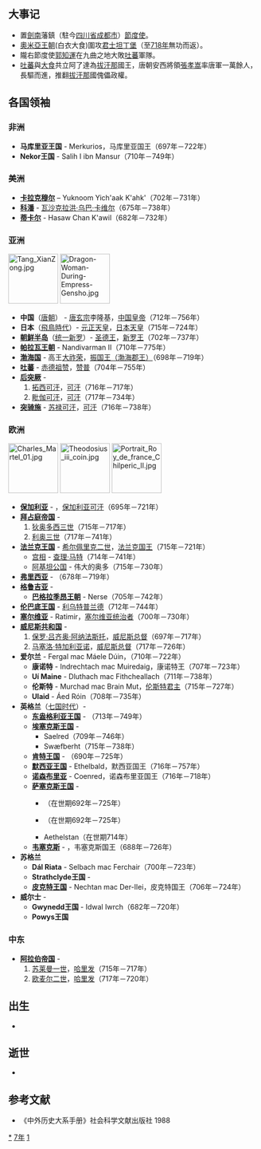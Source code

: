 {{yearTOC|717|唐'''[[开元|开元]]五年'''；日本'''[[靈龜|靈龜]]三年'''，'''[[養老_(日本年號)|養老]]元年'''}}

== 大事记 ==
*置[[劍南|劍南]]藩鎮（駐今[[四川省|四川省]][[成都市|成都市]]）[[節度使|節度使]]。
*[[奧米亞王朝|奧米亞王朝]](白衣大食)圍攻[[君士坦丁堡|君士坦丁堡]]（至[[718年|718年]]無功而返）。
*隴右節度使[[郭知運|郭知運]]在九曲之地大敗[[吐蕃|吐蕃]]軍隊。
*[[吐蕃|吐蕃]]與[[大食|大食]]共立阿了達為[[拔汗那|拔汗那]]國王，唐朝安西將領[[張孝嵩|張孝嵩]]率唐軍一萬餘人，長驅而進，推翻[[拔汗那|拔汗那]]國傀儡政權。

== 各国领袖 ==
===非洲===
* '''马库里亚王国''' - Merkurios，马库里亚国王（697年－722年）
* '''Nekor王国''' - Salih I ibn Mansur（710年－749年）

===美洲===
*'''[[卡拉克穆尔|卡拉克穆尔]]''' – Yuknoom Yich'aak K'ahk'（702年－731年）
*'''[[科潘|科潘]]''' - [[瓦沙克拉洪·乌巴·卡维尔|瓦沙克拉洪·乌巴·卡维尔]]（675年－738年）
*'''[[蒂卡尔|蒂卡尔]]''' - Hasaw Chan K'awil（682年－732年）

===亚洲===
[[File:Tang_XianZong.jpg|100px]]
[[File:Dragon-Woman-During-Empress-Gensho.jpg|100px]]
*'''中国'''（[[唐朝|唐朝]]） - [[唐玄宗|唐玄宗]]李隆基，[[唐朝君主列表|中国皇帝]]（712年－756年）
*'''日本'''（[[飛鳥時代|飛鳥時代]]）- [[元正天皇|元正天皇]]，[[日本天皇|日本天皇]]（715年－724年）
*'''[[朝鲜半岛|朝鲜半岛]]'''（[[统一新罗|统一新罗]]）- [[圣德王|圣德王]]，[[新罗君主列表|新罗王]]（702年－737年）
*'''[[帕拉瓦王朝|帕拉瓦王朝]]''' - Nandivarman II（710年－775年）
*'''[[渤海国|渤海国]]''' - 高王[[大祚荣|大祚荣]]，[[渤海国君主列表|振国王（渤海郡王）]]（698年－719年）
*'''[[吐蕃|吐蕃]]''' - [[赤德祖赞|赤德祖赞]]，[[吐蕃君主列表|赞普]]（704年－755年）
* '''[[后突厥|后突厥]]''' - 
*#[[拓西可汗|拓西可汗]]，[[突厥可汗列表|可汗]]（716年－717年）
*#[[毗伽可汗|毗伽可汗]]，[[突厥可汗列表|可汗]]（717年－734年）
* '''[[突骑施|突骑施]]''' - [[苏禄可汗|苏禄可汗]]，[[可汗|可汗]]（716年－738年）

===欧洲===
[[File:Charles_Martel_01.jpg|100px]]
[[File:Theodosius_iii_coin.jpg|100px]]
[[File:Portrait_Roy_de_france_Chilperic_II.jpg|100px]]
*'''[[保加利亚第一帝国|保加利亚]]''' - {{link-en|特尔维尔|Tervel of Bulgaria}}，[[保加利亚君主列表|保加利亚可汗]]（695年－721年）
*'''[[拜占庭帝国|拜占庭帝国]]''' - 
*#[[狄奥多西三世|狄奥多西三世]]（715年－717年）
*#[[利奥三世_(拜占庭)|利奥三世]]（717年－741年）
*'''[[法兰克王国|法兰克王国]]''' - [[希尔佩里克二世|希尔佩里克二世]]，[[法兰克国王列表|法兰克国王]]（715年－721年）
**[[宫相|宫相]] - [[查理·马特|查理·马特]]（714年－741年）
**[[阿基坦公爵|阿基坦公国]] - 伟大的奥多（715年－730年）
*'''[[弗里西亚|弗里西亚]]''' - {{link-en|雷德白|Radbod，King of the Frisians}}（678年－719年）
*'''[[格鲁吉亚历史|格鲁吉亚]]''' -
**'''[[巴格拉季昂王朝|巴格拉季昂王朝]]''' - Nerse（705年－742年）
*'''[[伦巴底王国|伦巴底王国]]''' - [[利乌特普兰德_(君主)|利乌特普兰德]]（712年－744年）
*'''[[塞尔维亚|塞尔维亚]]''' - Ratimir，[[塞尔维亚君主列表|塞尔维亚统治者]]（700年－730年）
*'''[[威尼斯共和国|威尼斯共和国]]''' - 
*#[[保罗·吕齐奥·阿纳法斯托|保罗·吕齐奥·阿纳法斯托]]，[[威尼斯总督|威尼斯总督]]（697年－717年）
*#[[马塞洛·特加利亚诺|马塞洛·特加利亚诺]]，[[威尼斯总督|威尼斯总督]]（717年－726年）
*'''爱尔兰''' - Fergal mac Máele Dúin，{{link-en|爱尔兰高王|List of High Kings of Ireland}}（710年－722年）
**'''康诺特''' - Indrechtach mac Muiredaig，康诺特王（707年－723年）
**'''Uí Maine''' - Dluthach mac Fithcheallach（711年－738年）
**'''伦斯特''' -  Murchad mac Brain Mut，[[伦斯特君主列表|伦斯特君主]]（715年－727年）
**'''Ulaid''' - Áed Róin（708年－735年）
*'''英格兰'''（[[七国时代|七国时代]]）- 
**'''[[东盎格利亚王国|东盎格利亚王国]]''' - {{link-en|埃爾夫瓦爾德 (東盎格利亞)|Ælfwald of East Anglia|埃爾夫瓦爾德}}（713年－749年）
**'''[[埃塞克斯王国|埃塞克斯王国]]''' - 
***Saelred（709年－746年）
***Swæfberht（715年－738年）
**'''[[肯特王国|肯特王国]]''' - {{link-en|威特瑞德|Wihtred of Kent}}（690年－725年）
**'''[[默西亚王国|默西亚王国]]''' - Ethelbald，默西亚国王（716年－757年）
**'''[[诺森布里亚|诺森布里亚]]''' - Coenred，诺森布里亚国王（716年－718年）
**'''[[萨塞克斯王国|萨塞克斯王国]]''' -
***{{link-en|内特尔姆|Nothelm of Sussex}} （在世期692年－725年）
***{{link-en|沃茨|Watt of Sussex}}（在世期692年－725年）
***Aethelstan（在世期714年）
**'''[[韦塞克斯|韦塞克斯]]''' - {{link-en|伊尼 (威塞克斯)|Ine of Wessex|伊尼}}，韦塞克斯国王（688年－726年）
*'''苏格兰'''
**'''Dál Riata''' - Selbach mac Ferchair（700年－723年）
**'''Strathclyde王国''' -
**'''[[皮克特人|皮克特王国]]''' - Nechtan mac Der-Ilei，皮克特国王（706年－724年）
*'''威尔士''' -
**'''Gwynedd王国''' - Idwal Iwrch（682年－720年）
**'''Powys王国'''

===中东===
*'''[[阿拉伯帝国|阿拉伯帝国]]''' - 
*#[[苏莱曼一世_(倭马亚哈里发)|苏莱曼一世]]，[[倭马亚王朝|哈里发]]（715年－717年）
*#[[欧麦尔二世|欧麦尔二世]]，[[倭马亚王朝|哈里发]]（717年－720年）

== 出生 ==
*

== 逝世 ==
{{Wikisource year mention}}
*

==参考文献==
{{reflist}}
*《中外历史大系手册》社会科学文献出版社 1988

[[Category:717年|*]]
[[Category:710年代|7年]]
[[Category:8世纪各年|1]]